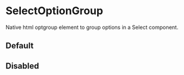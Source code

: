 

<Meta title="Design System/Select/SelectOptionGroup" />

# SelectOptionGroup

Native html optgroup element to group options in a Select component.

## Default
<Canvas>
	<Story story={Stories.Default} name="Default" />
</Canvas>

## Disabled
<Canvas>
	<Story story={Stories.Disabled} name="Disabled" />
</Canvas>

